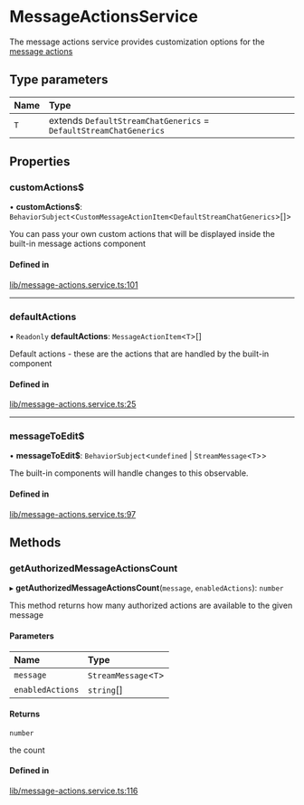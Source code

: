 # MessageActionsService

The message actions service provides customization options for the [message actions](../../components/MessageActionsBoxComponent)

## Type parameters

| Name | Type |
| :------ | :------ |
| `T` | extends `DefaultStreamChatGenerics` = `DefaultStreamChatGenerics` |

## Properties

### customActions$

• **customActions$**: `BehaviorSubject`<`CustomMessageActionItem`<`DefaultStreamChatGenerics`\>[]\>

You can pass your own custom actions that will be displayed inside the built-in message actions component

#### Defined in

[lib/message-actions.service.ts:101](https://github.com/GetStream/stream-chat-angular/blob/09a4893/projects/stream-chat-angular/src/lib/message-actions.service.ts#L101)

___

### defaultActions

• `Readonly` **defaultActions**: `MessageActionItem`<`T`\>[]

Default actions - these are the actions that are handled by the built-in component

#### Defined in

[lib/message-actions.service.ts:25](https://github.com/GetStream/stream-chat-angular/blob/09a4893/projects/stream-chat-angular/src/lib/message-actions.service.ts#L25)

___

### messageToEdit$

• **messageToEdit$**: `BehaviorSubject`<`undefined` \| `StreamMessage`<`T`\>\>

The built-in components will handle changes to this observable.

#### Defined in

[lib/message-actions.service.ts:97](https://github.com/GetStream/stream-chat-angular/blob/09a4893/projects/stream-chat-angular/src/lib/message-actions.service.ts#L97)

## Methods

### getAuthorizedMessageActionsCount

▸ **getAuthorizedMessageActionsCount**(`message`, `enabledActions`): `number`

This method returns how many authorized actions are available to the given message

#### Parameters

| Name | Type |
| :------ | :------ |
| `message` | `StreamMessage`<`T`\> |
| `enabledActions` | `string`[] |

#### Returns

`number`

the count

#### Defined in

[lib/message-actions.service.ts:116](https://github.com/GetStream/stream-chat-angular/blob/09a4893/projects/stream-chat-angular/src/lib/message-actions.service.ts#L116)
